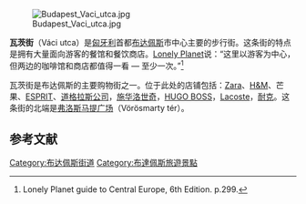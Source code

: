 [[Image:Budapest_Vaci_utca.jpg|thumb]]

'''瓦茨街'''（Váci utca）是[[匈牙利|匈牙利]]首都[[布达佩斯|布达佩斯]]市中心主要的步行街。这条街的特点是拥有大量面向游客的餐馆和餐饮商店。[[Lonely_Planet|Lonely Planet]]说：“这里以游客为中心，但两边的咖啡馆和商店都值得一看 — 至少一次。”<ref name="lp">Lonely Planet guide to Central Europe, 6th Edition. p.299.</ref> 

瓦茨街是布达佩斯的主要购物街之一。位于此处的店铺包括：[[Zara|Zara]]、[[H&M|H&M]]、芒果、[[思捷环球|ESPRIT]]、[[道格拉斯公司|道格拉斯公司]]，[[施华洛世奇|施华洛世奇]]，[[HUGO_BOSS|HUGO BOSS]]，[[Lacoste|Lacoste]]，[[耐克|耐克]]。这条街的北端是[[弗洛斯马提广场|弗洛斯马提广场]]（Vörösmarty tér）。

==参考文献==
{{reflist}}

{{coord|47|29|39.20|N|19|3|8.73|E|region:HU-BU_type:landmark|display=title}}

[[Category:布达佩斯街道|Category:布达佩斯街道]]
[[Category:布達佩斯旅遊景點|Category:布達佩斯旅遊景點]]